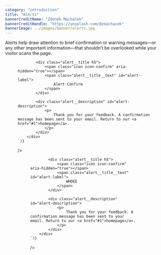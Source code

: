 ```yaml
---
category: "introduction"
title: "Alerts"
bannerCreditName: "Zdeněk Macháček"
bannerCreditHandle: "https://unsplash.com/@zmachacek"
bannerImage: ../images/banner/alerts.jpg
---
```




<TextBlock>

Alerts help draw attention to brief confirmation or warning messages—or any other important information—that shouldn't be overlooked while your visitor scans the page.

</TextBlock>

<Figure
    language="html"
    code={(`
        <div
            class="alert alert--confirm"
            aria-labelledby="alert-label"
            aria-describedby="alert-description"
            role="alert">
            
            <div class="alert__title h5">
                <span class="icon icon-confirm" aria-hidden="true"></span>
                <span class="alert__title__text" id="alert-label">
                    Alert Confirm
                </span>
            </div>
            
            <div class="alert__description" id="alert-description">
                <p>
                    Thank you for your feedback. A confirmation message has been sent to your email. Return to our <a href="#1">homepage</a>.
                </p>
            </div>
        </div>
    `)}
/>


<Figure
    language="html"
    code={(`
        <div
            class="alert alert--confirm"
            aria-labelledby="alert-label"
            aria-describedby="alert-description"
            role="alert">
            
            <div class="alert__title h5">
                <span class="icon icon-confirm" aria-hidden="true"></span>
                <span class="alert__title__text" id="alert-label">
                    WHOEE
                </span>
            </div>
            
            <div class="alert__description" id="alert-description">
                <p>
                    Thank you for your feedback. A confirmation message has been sent to your email. Return to our <a href="#1">homepage</a>.
                </p>
            </div>
        </div>
    `)}
/>
